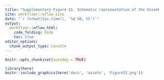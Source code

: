 ```yaml
---
title: "Supplementary Figure S1. Schematic representation of the Ensemble model architecture used for brain cancer prediction"
site: workflowr::wflow_site
date: "`r format(Sys.time(), '%d %B, %Y')`"
output:
  workflowr::wflow_html:
    code_folding: hide
    toc: true
editor_options:
  chunk_output_type: console
---
```


```r
knitr::opts_chunk$set(autodep = TRUE)
```

```r
library(here)
knitr::include_graphics(here('docs', 'assets', 'FigureS1.png'))
```
